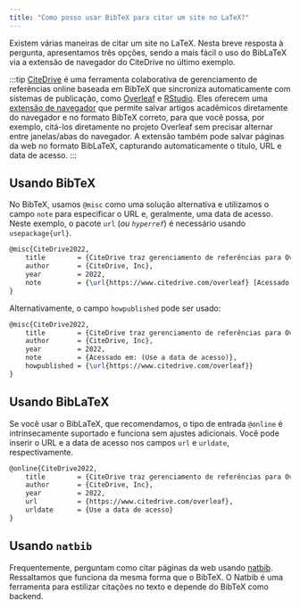 ```yaml
---
title: "Como posso usar BibTeX para citar um site no LaTeX?"
---
```




Existem várias maneiras de citar um site no LaTeX. Nesta breve resposta à pergunta, apresentamos três opções, sendo a mais fácil o uso do BibLaTeX via a extensão de navegador do CiteDrive no último exemplo.

<CiteDrive />

:::tip
[CiteDrive](https://www.citedrive.com/) é uma ferramenta colaborativa de gerenciamento de referências online baseada em BibTeX que sincroniza automaticamente com sistemas de publicação, como [Overleaf](https://www.overleaf.com/blog/citedrive-easy-reference-management-for-overleaf) e [RStudio](https://citedrive.medium.com/bibliography-management-in-r-markdown-with-citedrive-and-rstudio-2585699dd619). Eles oferecem uma [extensão de navegador](https://citedrive.medium.com/the-citedrive-companion-for-overleaf-and-rstudio-d8022adb9370) que permite salvar artigos acadêmicos diretamente do navegador e no formato BibTeX correto, para que você possa, por exemplo, citá-los diretamente no projeto Overleaf sem precisar alternar entre janelas/abas do navegador. A extensão também pode salvar páginas da web no formato BibLaTeX, capturando automaticamente o título, URL e data de acesso.
:::


## Usando BibTeX

No BibTeX, usamos `@misc` como uma solução alternativa e utilizamos o campo `note` para especificar o URL e, geralmente, uma data de acesso. Neste exemplo, o pacote `url` (*ou `hyperref`*) é necessário usando `usepackage{url}`.

```latex
@misc{CiteDrive2022,
	title        = {CiteDrive traz gerenciamento de referências para Overleaf},
	author       = {CiteDrive, Inc},
	year         = 2022,
	note         = {\url{https://www.citedrive.com/overleaf} [Acessado em: (Use a data de acesso)]}
}
```


Alternativamente, o campo `howpublished` pode ser usado:

```latex
@misc{CiteDrive2022,
	title        = {CiteDrive traz gerenciamento de referências para Overleaf},
	author       = {CiteDrive, Inc},
	year         = 2022,
	note         = {Acessado em: (Use a data de acesso)},
	howpublished = {\url{https://www.citedrive.com/overleaf}}
}
```


## Usando BibLaTeX

Se você usar o BibLaTeX, que recomendamos, o tipo de entrada `@online` é intrinsecamente suportado e funciona sem ajustes adicionais. Você pode inserir o URL e a data de acesso nos campos `url` e `urldate`, respectivamente.

```latex
@online{CiteDrive2022,
	title        = {CiteDrive traz gerenciamento de referências para Overleaf},
	author       = {CiteDrive, Inc},
	year         = 2022,
	url          = {https://www.citedrive.com/overleaf},
	urldate      = {Use a data de acesso}
}
```

## Usando `natbib`

Frequentemente, perguntam como citar páginas da web usando [natbib](/natbib). Ressaltamos que funciona da mesma forma que o BibTeX. O Natbib é uma ferramenta para estilizar citações no texto e depende do BibTeX como backend.
